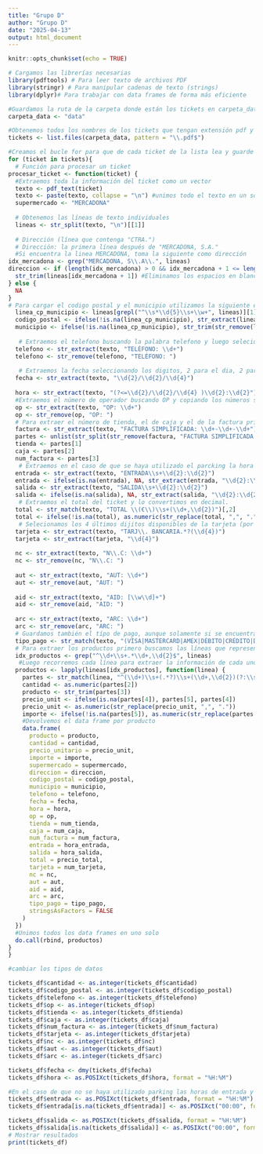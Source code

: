 ---
title: "Grupo D"
author: "Grupo D"
date: "2025-04-13"
output: html_document
---

```{r setup, include=FALSE}
knitr::opts_chunk$set(echo = TRUE)
```


```{r}
# Cargamos las librerías necesarias
library(pdftools) # Para leer texto de archivos PDF
library(stringr) # Para manipular cadenas de texto (strings)
library(dplyr)# Para trabajar con data frames de forma más eficiente

#Guardamos la ruta de la carpeta donde están los tickets en carpeta_data
carpeta_data <- "data"

#Obtenemos todos los nombres de los tickets que tengan extensión pdf y los guardamos en una lista
tickets <- list.files(carpeta_data, pattern = "\\.pdf$")

#Creamos el bucle for para que de cada ticket de la lista lea y guarde la información
for (ticket in tickets){
  # Función para procesar un ticket
procesar_ticket <- function(ticket) {
  #Extraemos toda la información del ticket como un vector
  texto <- pdf_text(ticket)
  texto <- paste(texto, collapse = "\n") #unimos todo el texto en un solo string
  supermercado <- "MERCADONA"
  
  # Obtenemos las líneas de texto individuales 
  lineas <- str_split(texto, "\n")[[1]]
  
  # Dirección (línea que contenga "CTRA.")
  # Dirección: la primera línea después de "MERCADONA, S.A."
  #Si encuentra la linea MERCADONA, toma la siguiente como dirección
idx_mercadona <- grep("MERCADONA, S\\.A\\.", lineas)
direccion <- if (length(idx_mercadona) > 0 && idx_mercadona + 1 <= length(lineas)) {
  str_trim(lineas[idx_mercadona + 1]) #Eliminamos los espacios en blanco(tanto al principio como en el final)
} else {
  NA
}
# Para cargar el codigo postal y el municipio utilizamos la siguiente expresión:  "^\\s*\\d{5}\\s+\\w+", lo que hace es coger el inicio de linea (^) permitiendo espacios al principio de la linea(\s*), coge los proimeros 5 dígitos (que són los del codigo postal(\d{5})), luego reconoce uno omas espacios(\s+) para separar el codigo postal del municipio cogiendo una o mas letras (\w+)
  linea_cp_municipio <- lineas[grepl("^\\s*\\d{5}\\s+\\w+", lineas)][1]
  codigo_postal <- ifelse(!is.na(linea_cp_municipio), str_extract(linea_cp_municipio, "\\d{5}"), NA)
  municipio <- ifelse(!is.na(linea_cp_municipio), str_trim(str_remove(linea_cp_municipio, "^\\s*\\d{5}\\s+")), NA)
  
   # Extraemos el telefono buscando la palabra telefono y luego seleciónamos los digitos posteriores
  telefono <- str_extract(texto, "TELÉFONO: \\d+")
  telefono <- str_remove(telefono, "TELÉFONO: ")
  
   # Extraemos la fecha seleccionando los digitos, 2 para el dia, 2 para el mes y 4 para el año, lo hacemos igual con la hora
  fecha <- str_extract(texto, "\\d{2}/\\d{2}/\\d{4}")
  
  hora <- str_extract(texto, "(?<=\\d{2}/\\d{2}/\\d{4} )\\d{2}:\\d{2}")
  #Extraemos el número de operador buscando OP y copiando los números siguientes
  op <- str_extract(texto, "OP: \\d+")
  op <- str_remove(op, "OP: ")
  # Para extraer el número de tienda, el de caja y el de la factura primero seleccionamos toda la linea de digitos de factura simplificada, y luego los separamos 
  factura <- str_extract(texto, "FACTURA SIMPLIFICADA: \\d+-\\d+-\\d+")
  partes <- unlist(str_split(str_remove(factura, "FACTURA SIMPLIFICADA: "), "-"))
  tienda <- partes[1]
  caja <- partes[2]
  num_factura <- partes[3]
   # Extraemos en el caso de que se haya utilizado el parcking la hora de entrada y salida, esto lo hacemos buscando las palabras entrada y salida y guardamos los digitos de la hora y de los minutos, en el caso de que no se haya utilizado el parking se anotara NA
  entrada <- str_extract(texto, "ENTRADA\\s+\\d{2}:\\d{2}")
  entrada <- ifelse(is.na(entrada), NA, str_extract(entrada, "\\d{2}:\\d{2}"))
  salida <- str_extract(texto, "SALIDA\\s+\\d{2}:\\d{2}")
  salida <- ifelse(is.na(salida), NA, str_extract(salida, "\\d{2}:\\d{2}"))
   # Extraemos el total del ticket y lo convertimos en decimal.
  total <- str_match(texto, "TOTAL \\(€\\)\\s+(\\d+,\\d{2})")[,2]
  total <- ifelse(!is.na(total), as.numeric(str_replace(total, ",", ".")), NA)
   # Selecionamos los 4 últimos dijitos disponibles de la tarjeta (por si nos sirviera en el futuro) , el nc, el AUT, el AID, y el ARC.
  tarjeta <- str_extract(texto, "TARJ\\. BANCARIA.*?(\\d{4})")
  tarjeta <- str_extract(tarjeta, "\\d{4}")
  
  nc <- str_extract(texto, "N\\.C: \\d+")
  nc <- str_remove(nc, "N\\.C: ")
  
  aut <- str_extract(texto, "AUT: \\d+")
  aut <- str_remove(aut, "AUT: ")
  
  aid <- str_extract(texto, "AID: [\\w\\d]+")
  aid <- str_remove(aid, "AID: ")
  
  arc <- str_extract(texto, "ARC: \\d+")
  arc <- str_remove(arc, "ARC: ")
  # Guardamos también el típo de pago, aunque solamente si se encuentra entre las opciones que hemos puesto(son suficientes)
  tipo_pago <- str_match(texto, "(VISA|MASTERCARD|AMEX|DÉBITO|CRÉDITO|DEBITO|CREDITO|EFECTIVO)[ /A-Z]*")[,1]
  # Para extraer los productos primero buscamos las líneas que representen productos
  idx_productos <- grep("^\\d+\\s+.*\\d+,\\d{2}$", lineas)
   #Luego recorremos cada línea para extraer la información de cada uno de ellos
  productos <- lapply(lineas[idx_productos], function(linea) {
    partes <- str_match(linea, "^(\\d+)\\s+(.*?)\\s+(\\d+,\\d{2})(?:\\s+(\\d+,\\d{2}))?$")
    cantidad <- as.numeric(partes[2])
    producto <- str_trim(partes[3])
    precio_unit <- ifelse(is.na(partes[4]), partes[5], partes[4])
    precio_unit <- as.numeric(str_replace(precio_unit, ",", "."))
    importe <- ifelse(!is.na(partes[5]), as.numeric(str_replace(partes[5], ",", ".")), precio_unit * cantidad)
    #Devolvemos el data frame por producto
    data.frame(
      producto = producto,
      cantidad = cantidad,
      precio_unitario = precio_unit,
      importe = importe,
      supermercado = supermercado,
      direccion = direccion,
      codigo_postal = codigo_postal,
      municipio = municipio,
      telefono = telefono,
      fecha = fecha,
      hora = hora,
      op = op,
      tienda = num_tienda,
      caja = num_caja,
      num_factura = num_factura,
      entrada = hora_entrada,
      salida = hora_salida,
      total = precio_total,
      tarjeta = num_tarjeta,
      nc = nc,
      aut = aut,
      aid = aid,
      arc = arc,
      tipo_pago = tipo_pago,
      stringsAsFactors = FALSE
    )
  })
  #Unimos todos los data frames en uno solo
  do.call(rbind, productos)
}
}

#cambiar los tipos de datos

tickets_df$cantidad <- as.integer(tickets_df$cantidad)
tickets_df$codigo_postal <- as.integer(tickets_df$codigo_postal)
tickets_df$telefono <- as.integer(tickets_df$telefono)
tickets_df$op <- as.integer(tickets_df$op)
tickets_df$tienda <- as.integer(tickets_df$tienda)
tickets_df$caja <- as.integer(tickets_df$caja)
tickets_df$num_factura <- as.integer(tickets_df$num_factura)
tickets_df$tarjeta <- as.integer(tickets_df$tarjeta)
tickets_df$nc <- as.integer(tickets_df$nc)
tickets_df$aut <- as.integer(tickets_df$aut)
tickets_df$arc <- as.integer(tickets_df$arc)

tickets_df$fecha <- dmy(tickets_df$fecha)
tickets_df$hora <- as.POSIXct(tickets_df$hora, format = "%H:%M")

#En el caso de que no se haya utilizado parking las horas de entrada y salida seran las 00:00
tickets_df$entrada <- as.POSIXct(tickets_df$entrada, format = "%H:%M")
tickets_df$entrada[is.na(tickets_df$entrada)] <- as.POSIXct("00:00", format = "%H:%M")

tickets_df$salida <- as.POSIXct(tickets_df$salida, format = "%H:%M")
tickets_df$salida[is.na(tickets_df$salida)] <- as.POSIXct("00:00", format = "%H:%M")
# Mostrar resultados
print(tickets_df)
```

